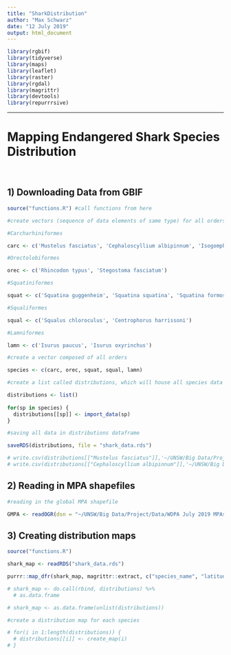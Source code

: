 ```yaml
---
title: "SharkDistribution"
author: "Max Schwarz"
date: "12 July 2019"
output: html_document
---
```


```r
library(rgbif)
library(tidyverse)
library(maps)
library(leaflet)
library(raster)
library(rgdal)
library(magrittr)
library(devtools)
library(repurrrsive)
```

---
# Mapping Endangered Shark Species Distribution \
\

## 1) Downloading Data from GBIF

<!-- Will explain what I have done in this text chunk -->

```r
source("functions.R") #call functions from here

#create vectors (sequence of data elements of same type) for all orders

#Carcharhiniformes

carc <- c('Mustelus fasciatus', 'Cephaloscyllium albipinnum', 'Isogomphodon oxyrhynchus', 'Glyphis garricki', 'Carcharhinus hemiodon', 'Glyphis gangeticus', 'Haploblepharus kistnasamyi', 'Sphyrna mokarran', 'Sphyrna lewini', 'Lamiopsis temminckii', 'Carcharhinus leiodon', 'Holohalaelurus punctatus', 'Mustelus schmitti', 'Holohalaelurus favus', 'Carcharhinus borneensis', 'Eusphyra blochii', 'Carcharhinus dussumieri', 'Glyphis glyphis', 'Hemitriakis leucoperiptera')

#Orectolobiformes

orec <- c('Rhincodon typus', 'Stegostoma fasciatum')

#Squatiniformes

squat <- c('Squatina guggenheim', 'Squatina squatina', 'Squatina formosa', 'Squatina oculata', 'Squatina occulta', 'Squatina argentina', 'Squatina aculeata')

#Squaliformes

squal <- c('Squalus chloroculus', 'Centrophorus harrissoni')

#Lamniformes

lamn <- c('Isurus paucus', 'Isurus oxyrinchus')

#create a vector composed of all orders

species <- c(carc, orec, squat, squal, lamn)

#create a list called distributions, which will house all species data

distributions <- list()
 
for(sp in species) {
  distributions[[sp]] <- import_data(sp)
}

#saving all data in distributions dataframe

saveRDS(distributions, file = "shark_data.rds")

# write.csv(distributions[["Mustelus fasciatus"]],'~/UNSW/Big Data/Project/Data/Shark Data/Mustelus_fasciatus.csv', row.names = TRUE)
# write.csv(distributions[["Cephaloscyllium albipinnum"]],'~/UNSW/Big Data/Project/Data/Shark Data/Cephaloscyllium_albipinnum.csv', row.names = TRUE)

```

## 2) Reading in MPA shapefiles

<!-- Will explain what I have done in this text chunk -->

```r
#reading in the global MPA shapefile

GMPA <- readOGR(dsn = "~/UNSW/Big Data/Project/Data/WDPA July 2019 MPAs", layer = "WDPA_Jul2019_marine-shapefile-polygons")

```

## 3) Creating distribution maps

<!-- Will explain what I have done in this text chunk -->

```r
source("functions.R")

shark_map <- readRDS("shark_data.rds")

purrr::map_dfr(shark_map, magrittr::extract, c("species_name", "latitude", "longitude"))

# shark_map <- do.call(rbind, distributions) %>%
  # as.data.frame

# shark_map <- as.data.frame(unlist(distributions))

#create a distribution map for each species

# for(i in 1:length(distributions)) {
  # distributions[[i]] <- create_map(i)
# }
```

